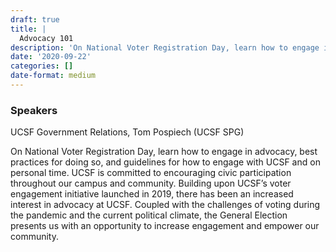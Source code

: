 ```yaml
---
draft: true 
title: |
  Advocacy 101
description: 'On National Voter Registration Day, learn how to engage in advocacy, best practices for doing so, and guidelines for how to engage with UCSF and on personal time.'
date: '2020-09-22'
categories: []
date-format: medium 
---
```



### Speakers  
UCSF Government Relations, Tom Pospiech (UCSF SPG)

On National Voter Registration Day, learn how to engage in advocacy, best practices for doing so, and guidelines for how to engage with UCSF and on personal time. UCSF is committed to encouraging civic participation throughout our campus and community. Building upon UCSF's voter engagement initiative launched in 2019, there has been an increased interest in advocacy at UCSF. Coupled with the challenges of voting during the pandemic and the current political climate, the General Election presents us with an opportunity to increase engagement and empower our community.


